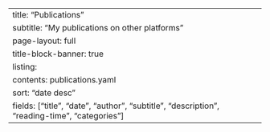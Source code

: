 ---
title: "Publications"
subtitle: "My publications on other platforms"
page-layout: full
title-block-banner: true
listing:
  contents: publications.yaml
  sort: "date desc"
  fields: ["title", "date", "author", "subtitle", "description", "reading-time", "categories"]
--- 